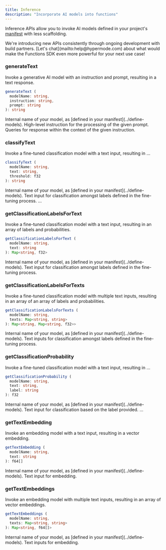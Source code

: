 ```yaml
---
title: Inference
description: "Incorporate AI models into functions"
---
```


Inference APIs allow you to invoke AI models defined in your project's [manifest](../manifest) with less scaffolding.

<Tip>
  We're introducing new APIs consistently through ongoing development with build
  partners. [Let's chat](mailto:help@hypermode.com) about what would make the
  Functions SDK even more powerful for your next use case!
</Tip>

### generateText

Invoke a generative AI model with an instruction and prompt, resulting in a text response.

```TypeScript
generateText (
  modelName: string,
  instruction: string,
  prompt: string
): string
```

<ResponseField name="modelName" type="string" required>
  Internal name of your model, as [defined in your manifest](../define-models).
</ResponseField>

<ResponseField name="instruction" type="string" required>
  High-level instruction for the processing of the given prompt.
</ResponseField>

<ResponseField name="prompt" type="string" required>
  Queries for response within the context of the given instruction.
</ResponseField>

### classifyText

Invoke a fine-tuned classification model with a text input, resulting in ...

```TypeScript
classifyText (
  modelName: string,
  text: string,
  threshold: f32
): string
```

<ResponseField name="modelName" type="string" required>
  Internal name of your model, as [defined in your manifest](../define-models).
</ResponseField>

<ResponseField name="text" type="string" required>
  Text input for classification amongst labels defined in the fine-tuning
  process.
</ResponseField>

<ResponseField name="threshold" type="f32" required>
  ...
</ResponseField>

### getClassificationLabelsForText

Invoke a fine-tuned classification model with a text input, resulting in an array of labels and probabilities.

```TypeScript
getClassificationLabelsForText (
  modelName: string,
  text: string
): Map<string, f32>
```

<ResponseField name="modelName" type="string" required>
  Internal name of your model, as [defined in your manifest](../define-models).
</ResponseField>

<ResponseField name="text" type="string" required>
  Text input for classification amongst labels defined in the fine-tuning
  process.
</ResponseField>

### getClassificationLabelsForTexts

Invoke a fine-tuned classification model with multiple text inputs, resulting in an array of an array of labels and probabilities.

```TypeScript
getClassificationLabelsForTexts (
  modelName: string,
  texts: Map<string, string>
): Map<string, Map<string, f32>>
```

<ResponseField name="modelName" type="string" required>
  Internal name of your model, as [defined in your manifest](../define-models).
</ResponseField>

<ResponseField name="texts" type="string" required>
  Text inputs for classification amongst labels defined in the fine-tuning
  process.
</ResponseField>

### getClassificationProbability

Invoke a fine-tuned classification model with a text input, resulting in ...

```TypeScript
getClassificationProbability (
  modelName: string,
  text: string,
  label: string
): f32
```

<ResponseField name="modelName" type="string" required>
  Internal name of your model, as [defined in your manifest](../define-models).
</ResponseField>

<ResponseField name="text" type="string" required>
  Text input for classification based on the label provided.
</ResponseField>

<ResponseField name="label" type="string" required>
  ...
</ResponseField>

### getTextEmbedding

Invoke an embedding model with a text input, resulting in a vector embedding.

```TypeScript
getTextEmbedding (
  modelName: string,
  text: string
): f64[]
```

<ResponseField name="modelName" type="string" required>
  Internal name of your model, as [defined in your manifest](../define-models).
</ResponseField>

<ResponseField name="text" type="string" required>
  Text input for embedding.
</ResponseField>

### getTextEmbeddings

Invoke an embedding model with multiple text inputs, resulting in an array of vector embeddings.

```TypeScript
getTextEmbeddings (
  modelName: string,
  texts: Map<string, string>
): Map<string, f64[]>
```

<ResponseField name="modelName" type="string" required>
  Internal name of your model, as [defined in your manifest](../define-models).
</ResponseField>

<ResponseField name="texts" type="string" required>
  Text inputs for embedding.
</ResponseField>
